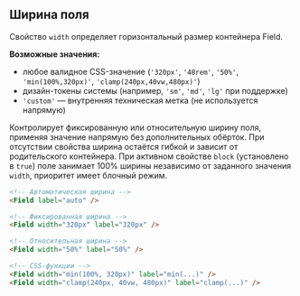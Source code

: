 ## Ширина поля

Свойство `width` определяет горизонтальный размер контейнера Field.

**Возможные значения:**

- любое валидное CSS-значение (`'320px'`, `'48rem'`, `'50%'`, `'min(100%,320px)'`, `'clamp(240px,40vw,480px)'`)
- дизайн-токены системы (например, `'sm'`, `'md'`, `'lg'` при поддержке)
- `'custom'` — внутренняя техническая метка (не используется напрямую)

Контролирует фиксированную или относительную ширину поля, применяя значение напрямую без дополнительных обёрток. При отсутствии свойства ширина остаётся гибкой и зависит от родительского контейнера. При активном свойстве `block` (установлено в `true`) поле занимает 100% ширины независимо от заданного значения `width`, приоритет имеет блочный режим.

```html
<!-- Автоматическая ширина -->
<Field label="auto" />

<!-- Фиксированная ширина -->
<Field width="320px" label="320px" />

<!-- Относительная ширина -->
<Field width="50%" label="50%" />

<!-- CSS-функции -->
<Field width="min(100%, 320px)" label="min(...)" />
<Field width="clamp(240px, 40vw, 480px)" label="clamp(...)" />
```
